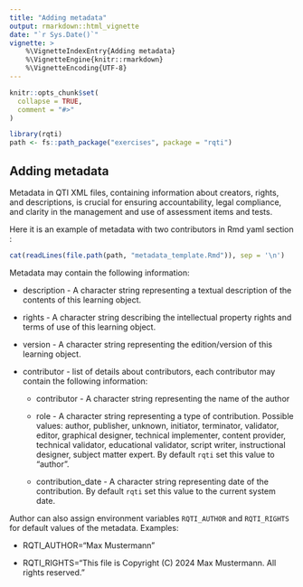 ```yaml
---
title: "Adding metadata"
output: rmarkdown::html_vignette
date: "`r Sys.Date()`"
vignette: >
    %\VignetteIndexEntry{Adding metadata}
    %\VignetteEngine{knitr::rmarkdown}
    %\VignetteEncoding{UTF-8}
---
```


```r
knitr::opts_chunk$set(
  collapse = TRUE,
  comment = "#>"
)
```

```r
library(rqti)
path <- fs::path_package("exercises", package = "rqti")
```

## Adding metadata

Metadata in QTI XML files, containing information about creators, rights, and descriptions, is crucial for ensuring accountability, legal compliance, and clarity in the management and use of assessment items and tests.

Here it is an example of metadata with two contributors in Rmd yaml section :

```r
cat(readLines(file.path(path, "metadata_template.Rmd")), sep = '\n')
```
Metadata may contain the following information:

* description - A character string representing a textual description of the contents of this learning object.

* rights - A character string describing the intellectual property rights and terms of use of this learning object.

* version - A character string representing the edition/version of this learning object.

* contributor - list of details about contributors, each contributor may contain the following information:

    * contributor - A character string representing the name of the author

    * role - A character string representing a type of contribution. Possible values: author, publisher, unknown, initiator, terminator, validator, editor, graphical designer, technical implementer, content provider, technical validator, educational validator, script writer, instructional designer, subject matter expert. By default `rqti` set this value to "author".

    * contribution_date - A character string representing date of the contribution. By default `rqti` set this value to the current system date.
    
Author can also assign environment variables `RQTI_AUTHOR` and `RQTI_RIGHTS` for default values of the metadata.
Examples:

* RQTI_AUTHOR="Max Mustermann"

* RQTI_RIGHTS="This file is Copyright (C) 2024 Max Mustermann. All rights reserved."
